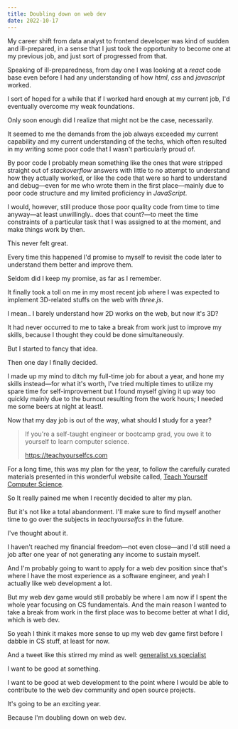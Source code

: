 ```yaml
---
title: Doubling down on web dev
date: 2022-10-17
---
```


My career shift from data analyst to frontend developer was kind of sudden and ill-prepared, in a sense that I just took the opportunity to become one at my previous job, and just sort of progressed from that.

Speaking of ill-preparedness, from day one I was looking at a _react_ code base even before I had any understanding of how _html_, _css_ and _javascript_ worked.

I sort of hoped for a while that if I worked hard enough at my current job, I'd eventually overcome my weak foundations.

Only soon enough did I realize that might not be the case, necessarily.

It seemed to me the demands from the job always exceeded my current capability and my current understanding of the techs, which often resulted in my writing some poor code that I wasn't particularly proud of.

By poor code I probably mean something like the ones that were stripped straight out of _stackoverflow_ answers with little to no attempt to understand how they actually worked, or like the code that were so hard to understand and debug&mdash;even for me who wrote them in the first place&mdash;mainly due to poor code structure and my limited proficiency in _JavaScript_.

I would, however, still produce those poor quality code from time to time anyway&mdash;at least unwillingly.. does that count?&mdash;to meet the time constraints of a particular task that I was assigned to at the moment, and make things work by then.

This never felt great.

Every time this happened I'd promise to myself to revisit the code later to understand them better and improve them.

Seldom did I keep my promise, as far as I remember.

It finally took a toll on me in my most recent job where I was expected to implement 3D-related stuffs on the web with _three.js_.

I mean.. I barely understand how 2D works on the web, but now it's 3D?

It had never occurred to me to take a break from work just to improve my skills, because I thought they could be done simultaneously.

But I started to fancy that idea.

Then one day I finally decided.

I made up my mind to ditch my full-time job for about a year, and hone my skills instead&mdash;for what it's worth, I've tried multiple times to utilize my spare time for self-improvement but I found myself giving it up way too quickly mainly due to the burnout resulting from the work hours; I needed me some beers at night at least!.

Now that my day job is out of the way, what should I study for a year?

> If you're a self-taught engineer or bootcamp grad, you owe it to yourself to learn computer science.
>
> https://teachyourselfcs.com

For a long time, this was my plan for the year, to follow the carefully curated materials presented in this wonderful website called, [Teach Yourself Computer Science](https://teachyourselfcs.com).

So It really pained me when I recently decided to alter my plan.

But it's not like a total abandonment. I'll make sure to find myself another time to go over the subjects in _teachyourselfcs_ in the future.

I've thought about it.

I haven't reached my financial freedom&mdash;not even close&mdash;and I'd still need a job after one year of not generating any income to sustain myself.

And I'm probably going to want to apply for a web dev position since that's where I have the most experience as a software engineer, and yeah I actually like web development a lot.

But my web dev game would still probably be where I am now if I spent the whole year focusing on CS fundamentals.
And the main reason I wanted to take a break from work in the first place was to become better at what I did, which is web dev.

So yeah I think it makes more sense to up my web dev game first before I dabble in CS stuff, at least for now.

And a tweet like this stirred my mind as well: [generalist vs specialist](https://twitter.com/brittanyellich/status/1581292879447617536?s=20&t=hwSQIV8tb-DS1P93sgCD7Q)

I want to be good at something.

I want to be good at web development to the point where I would be able to contribute to the web dev community and open source projects.

It's going to be an exciting year.

Because I'm doubling down on web dev.
